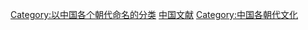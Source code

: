 [[Category:以中国各个朝代命名的分类|Category:以中国各个朝代命名的分类]]
[[Category:中国文献|]]
[[Category:中国各朝代文化|Category:中国各朝代文化]]